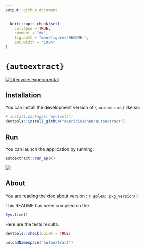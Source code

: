 ```yaml
---
output: github_document
---
```


<!-- README.md is generated from README.Rmd. Please edit that file -->

```r
  knitr::opts_chunk$set(
    collapse = TRUE,
    comment = "#>",
    fig.path = "man/figures/README-",
    out.width = "100%"
)
```

# `{autoextract}`

<!-- badges: start -->
[![Lifecycle: experimental](https://img.shields.io/badge/lifecycle-experimental-orange.svg)](https://lifecycle.r-lib.org/articles/stages.html#experimental)
<!-- badges: end -->

## Installation

You can install the development version of `{autoextract}` like so:

``` r
# install.packages("devtools")
devtools::install_github("AparicioJohan/autoextract")
```

## Run

You can launch the application by running:

```r
autoextract::run_app()
```


![](man/figures/logo2.png)

## About

You are reading the doc about version : `r golem::pkg_version()`

This README has been compiled on the

```r
Sys.time()
```

Here are the tests results:

```r
devtools::check(quiet = TRUE)
```

```r
unloadNamespace("autoextract")
```
